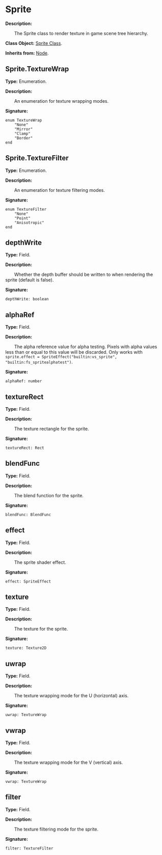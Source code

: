 # Sprite

**Description:**

&emsp;&emsp;The Sprite class to render texture in game scene tree hierarchy.

**Class Object:** [Sprite Class](/docs/api/Class%20Object/Sprite).

**Inherits from:** [Node](/docs/api/Class/Node).

## Sprite.TextureWrap

**Type:** Enumeration.

**Description:**

&emsp;&emsp;An enumeration for texture wrapping modes.

**Signature:**
```tl
enum TextureWrap
	"None"
	"Mirror"
	"Clamp"
	"Border"
end
```

## Sprite.TextureFilter

**Type:** Enumeration.

**Description:**

&emsp;&emsp;An enumeration for texture filtering modes.

**Signature:**
```tl
enum TextureFilter
	"None"
	"Point"
	"Anisotropic"
end
```

## depthWrite

**Type:** Field.

**Description:**

&emsp;&emsp;Whether the depth buffer should be written to when rendering the sprite (default is false).

**Signature:**
```tl
depthWrite: boolean
```

## alphaRef

**Type:** Field.

**Description:**

&emsp;&emsp;The alpha reference value for alpha testing. Pixels with alpha values less than or equal to this value will be discarded.
Only works with `sprite.effect = SpriteEffect("builtin:vs_sprite", "builtin:fs_spritealphatest")`.

**Signature:**
```tl
alphaRef: number
```

## textureRect

**Type:** Field.

**Description:**

&emsp;&emsp;The texture rectangle for the sprite.

**Signature:**
```tl
textureRect: Rect
```

## blendFunc

**Type:** Field.

**Description:**

&emsp;&emsp;The blend function for the sprite.

**Signature:**
```tl
blendFunc: BlendFunc
```

## effect

**Type:** Field.

**Description:**

&emsp;&emsp;The sprite shader effect.

**Signature:**
```tl
effect: SpriteEffect
```

## texture

**Type:** Field.

**Description:**

&emsp;&emsp;The texture for the sprite.

**Signature:**
```tl
texture: Texture2D
```

## uwrap

**Type:** Field.

**Description:**

&emsp;&emsp;The texture wrapping mode for the U (horizontal) axis.

**Signature:**
```tl
uwrap: TextureWrap
```

## vwrap

**Type:** Field.

**Description:**

&emsp;&emsp;The texture wrapping mode for the V (vertical) axis.

**Signature:**
```tl
vwrap: TextureWrap
```

## filter

**Type:** Field.

**Description:**

&emsp;&emsp;The texture filtering mode for the sprite.

**Signature:**
```tl
filter: TextureFilter
```